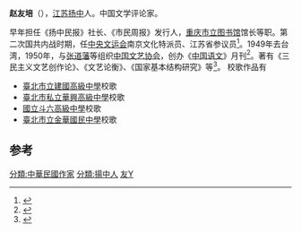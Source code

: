 '''赵友培'''（{{bd|1913年||1999年|1月8日}}），[[江苏|江苏]][[扬中|扬中]]人。中国文学评论家。

早年担任《扬中民报》社长、《市民周报》发行人，[[重庆市立图书馆|重庆市立图书馆]]馆长等职。第二次国共内战时期，任[[中央文运会|中央文运会]]南京文化特派员、江苏省参议员<ref>{{cite news|title=王平陵：在清贫中辞世的文艺斗士|url=http://www.people.com.cn/GB/198221/198467/12342650.html|accessdate=2014-07-17|newspaper=人民网|archive-date=2014-07-27|archive-url=https://web.archive.org/web/20140727055555/http://www.people.com.cn/GB/198221/198467/12342650.html|dead-url=no}}</ref>。1949年去台湾，1950年，与[[张道藩|张道藩]]等组织[[中国文艺协会|中国文艺协会]]，创办《[[中国语文|中国语文]]》月刊<ref>{{cite news|title=王鼎钧其人|url=http://www.huaxia.com/sd-tw/ltwl/2013/05/3335798.html|accessdate=2014-07-17|newspaper=华夏经纬网|archive-date=2015-09-24|archive-url=https://web.archive.org/web/20150924031953/http://www.huaxia.com/sd-tw/ltwl/2013/05/3335798.html|dead-url=no}}</ref>。著有《三民主义文艺创作论》、《文艺论衡》、《国家基本结构研究》等<ref>{{cite book|title=当代台湾人物辞典|url=http://books.google.com/books?id=a2OGAAAAIAAJ|year=1994|publisher=河南人民出版社|page=286}}</ref>。
校歌作品有
*[[臺北市立建國高級中學|臺北市立建國高級中學]]校歌
*[[臺北市私立華興高級中學|臺北市私立華興高級中學]]校歌
*[[國立斗六高級中學|國立斗六高級中學]]校歌
*[[臺北市立金華國民中學|臺北市立金華國民中學]]校歌

==参考==
{{reflist}}

[[分類:中華民國作家|分類:中華民國作家]]
[[分類:揚中人|分類:揚中人]]
[[分類:趙姓|友Y]]